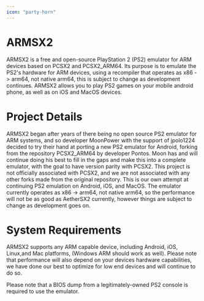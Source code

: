 ```yaml
---
icon: "party-horn"
---
```


<h1 class="title">
  ARMSX2
</h1>

<p>
  ARMSX2 is a free and open-source PlayStation 2 (PS2) emulator for ARM devices based on PCSX2 and PCSX2_ARM64. Its purpose is to emulate the PS2's hardware for ARM devices, using a recompiler that operates as x86 -> arm64, not native arm64, this is subject to change as development continues. ARMSX2 allows you to play PS2 games on your mobile android phone, as well as on iOS and MacOS devices.
</p>

<h1 class="title">
  Project Details
</h1>

<p>
  ARMSX2 began after years of there being no open source PS2 emulator for ARM systems, and so developer MoonPower with the support of jpolo1224 decided to try their hand at porting a new PS2 emulator for Android, forking from the repository PCSX2_ARM64 by developer Pontos. Moon has and will continue doing his best to fill in the gaps and make this into a complete emulator, with the goal to have version parity with PCSX2. This project is not officially associated with PCSX2, and we are not associated with any other forks made from the original repository. This is our own attempt at continuing PS2 emulation on Android, iOS, and MacOS. The emulator currently operates as x86 -> arm64, not native arm64, so the performance will not be as good as AetherSX2 currently, however things are subject to change as development goes on. 
</p>

<h1 class="title">
  System Requirements
</h1>

<p>
  ARMSX2 supports any ARM capable device, including Android, iOS, Linux,and Mac platforms, (Windows ARM should work as well). Please note that performance will also depend on your devices hardware capabilities, we have done our best to optimize for low end devices and will continue to do so.
</p>

<p>
  Please note that a BIOS dump from a legitimately-owned PS2 console is required to use the emulator.
</p>